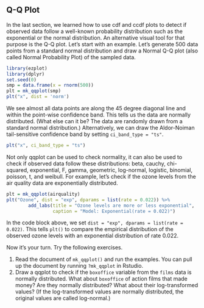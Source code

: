 ## Q-Q Plot

In the last section, we learned how to use cdf and ccdf plots to detect if observed data follow a well-known probability distribution such as the exponential or the normal distribution. An alternative visual tool for that purpose is the Q-Q plot. Let's start with an example. Let's generate 500 data points from a standard normal distribution and draw a Normal Q-Q plot (also called Normal Probability Plot) of the sampled data.

```r
library(ezplot)
library(dplyr)
set.seed(0)
smp = data.frame(x = rnorm(500))
plt = mk_qqplot(smp)
plt("x", dist = 'norm')
```

We see almost all data points are along the 45 degree diagonal line and within 
the point-wise confidence band. This tells us the data are normally 
distributed. (What else can it be? The data are randomly drawn from a standard 
normal distribution.) Alternatively, we can draw the Aldor-Noiman tail-sensitive confidence band by setting `ci_band_type = "ts"`.

```r
plt("x", ci_band_type = "ts")
```

Not only qqplot can be used to check normality, it can also be used to check if
observed data follow these distributions: beta, cauchy, chi-squared, exponential, F, gamma, geometric, log-normal, logistic, binomial, poisson, t, and weibull. For example, let's check if the ozone levels from the air quality data are exponentially distributed.

```r
plt = mk_qqplot(airquality)
plt("Ozone", dist = "exp", dparams = list(rate = 0.022)) %>% 
        add_labs(title = "Ozone levels are more or less exponential",
                 caption = "Model: Exponential(rate = 0.022)")
```

In the code block above, we set `dist = "exp", dparams = list(rate = 0.022)`. 
This tells `plt()` to compare the empirical distribution of the observed ozone levels with an exponential distribution of rate 0.022. 

Now it's your turn. Try the following exercises.

1. Read the document of `mk_qqplot()` and run the examples. You can pull up the 
document by running `?mk_qqplot` in Rstudio. 
2. Draw a qqplot to check if the `boxoffice` variable from the `films` data is normally distributed. What about `boxoffice` of action films that made money? Are they normally distributed? What about their log-transformed values? (If the log-transformed values are normally distributed, the original values are called log-normal.)
